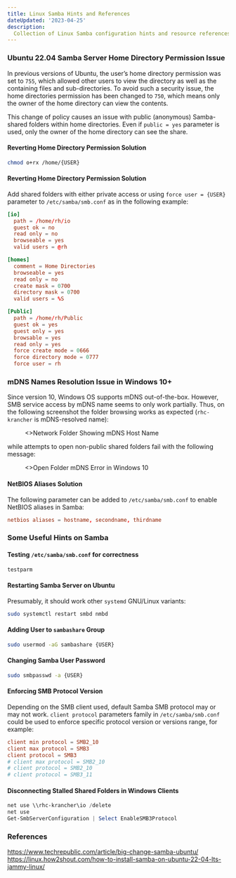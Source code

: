 ```yaml
---
title: Linux Samba Hints and References
dateUpdated: '2023-04-25'
description:
  Collection of Linux Samba configuration hints and resource references.
---
```


### Ubuntu 22.04 Samba Server Home Directory Permission Issue

In previous versions of Ubuntu, the user’s home directory permission was set to
`755`, which allowed other users to view the directory as well as the containing
files and sub-directories. To avoid such a security issue, the home directories
permission has been changed to `750`, which means only the owner of the home
directory can view the contents.

This change of policy causes an issue with public (anonymous) Samba-shared
folders within home directories. Even if `public = yes` parameter is used, only
the owner of the home directory can see the share.

#### Reverting Home Directory Permission Solution

```bash
chmod o+rx /home/{USER}
```

#### Reverting Home Directory Permission Solution

Add shared folders with either private access or using `force user = {USER}`
parameter to `/etc/samba/smb.conf` as in the following example:

```toml
[io]
  path = /home/rh/io
  guest ok = no
  read only = no
  browseable = yes
  valid users = @rh

[homes]
  comment = Home Directories
  browseable = yes
  read only = no
  create mask = 0700
  directory mask = 0700
  valid users = %S

[Public]
  path = /home/rh/Public
  guest ok = yes
  guest only = yes
  browsable = yes
  read only = yes
  force create mode = 0666
  force directory mode = 0777
  force user = rh
```

### mDNS Names Resolution Issue in Windows 10+

Since version 10, Windows OS supports mDNS out-of-the-box. However, SMB service
access by mDNS name seems to only work partially. Thus, on the following
screenshot the folder browsing works as expected (`rhc-krancher` is
mDNS-resolved name):

<figure>
  <Image
    src="/static/notes/linux-samba/network-folder-mdns-name.png"
    alt=""
    className={null}
    priority
  />
  <figcaption>
    <>Network Folder Showing mDNS Host Name</>
  </figcaption>
</figure>

while attempts to open non-public shared folders fail with the following
message:

<figure>
  <Image
    src="/static/notes/linux-samba/open-folder-mdns-error.png"
    alt=""
    className={null}
    priority
  />
  <figcaption>
    <>Open Folder mDNS Error in Windows 10</>
  </figcaption>
</figure>

#### NetBIOS Aliases Solution

The following parameter can be added to `/etc/samba/smb.conf` to enable NetBIOS
aliases in Samba:

```toml
netbios aliases = hostname, secondname, thirdname
```

### Some Useful Hints on Samba

#### Testing `/etc/samba/smb.conf` for correctness

```bash
testparm
```

#### Restarting Samba Server on Ubuntu

Presumably, it should work other `systemd` GNU/Linux variants:

```bash
sudo systemctl restart smbd nmbd
```

#### Adding User to `sambashare` Group

```bash
sudo usermod -aG sambashare {USER}
```

#### Changing Samba User Password

```bash
sudo smbpasswd -a {USER}
```

#### Enforcing SMB Protocol Version

Depending on the SMB client used, default Samba SMB protocol may or may not
work. `client protocol` parameters family in `/etc/samba/smb.conf` could be used
to enforce specific protocol version or versions range, for example:

```toml
client min protocol = SMB2_10
client max protocol = SMB3
client protocol = SMB3
# client max protocol = SMB2_10
# client protocol = SMB2_10
# client protocol = SMB3_11
```
#### Disconnecting Stalled Shared Folders in Windows Clients

```powershell
net use \\rhc-krancher\io /delete
net use
Get-SmbServerConfiguration | Select EnableSMB3Protocol
```

### References

https://www.techrepublic.com/article/big-change-samba-ubuntu/<br />
https://linux.how2shout.com/how-to-install-samba-on-ubuntu-22-04-lts-jammy-linux/
